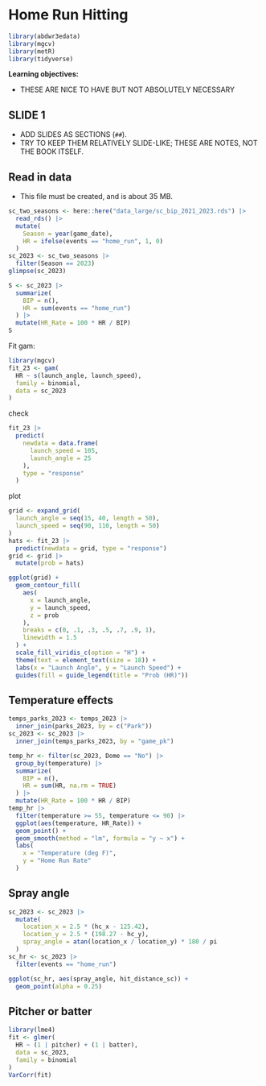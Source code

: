 # Home Run Hitting

```r
library(abdwr3edata)
library(mgcv)
library(metR)
library(tidyverse)
```

**Learning objectives:**

- THESE ARE NICE TO HAVE BUT NOT ABSOLUTELY NECESSARY

## SLIDE 1 {-}

- ADD SLIDES AS SECTIONS (`##`).
- TRY TO KEEP THEM RELATIVELY SLIDE-LIKE; THESE ARE NOTES, NOT THE BOOK ITSELF.


## Read in data

-  This file must be created, and is about 35 MB.

```r
sc_two_seasons <- here::here("data_large/sc_bip_2021_2023.rds") |>
  read_rds() |> 
  mutate(
    Season = year(game_date),
    HR = ifelse(events == "home_run", 1, 0)
  )
sc_2023 <- sc_two_seasons |> 
  filter(Season == 2023)
glimpse(sc_2023)
```
```r
S <- sc_2023 |> 
  summarize(
    BIP = n(),
    HR = sum(events == "home_run")
  ) |> 
  mutate(HR_Rate = 100 * HR / BIP)
S
```


Fit gam:

```r
library(mgcv)
fit_23 <- gam(
  HR ~ s(launch_angle, launch_speed),
  family = binomial,
  data = sc_2023
)
```


check

```r
fit_23 |>
  predict(
    newdata = data.frame(
      launch_speed = 105, 
      launch_angle = 25
    ),
    type = "response"
  )
```

plot

```r
grid <- expand_grid(
  launch_angle = seq(15, 40, length = 50),
  launch_speed = seq(90, 110, length = 50)
)
hats <- fit_23 |>
  predict(newdata = grid, type = "response")
grid <- grid |>
  mutate(prob = hats)

ggplot(grid) +
  geom_contour_fill(
    aes(
      x = launch_angle,
      y = launch_speed,
      z = prob
    ),
    breaks = c(0, .1, .3, .5, .7, .9, 1),
    linewidth = 1.5
  ) +
  scale_fill_viridis_c(option = "H") + 
  theme(text = element_text(size = 18)) +
  labs(x = "Launch Angle", y = "Launch Speed") +
  guides(fill = guide_legend(title = "Prob (HR)"))
```



## Temperature effects

```r
temps_parks_2023 <- temps_2023 |>
  inner_join(parks_2023, by = c("Park"))
sc_2023 <- sc_2023 |>
  inner_join(temps_parks_2023, by = "game_pk")
```

```r
temp_hr <- filter(sc_2023, Dome == "No") |> 
  group_by(temperature) |> 
  summarize(
    BIP = n(),
    HR = sum(HR, na.rm = TRUE)
  ) |> 
  mutate(HR_Rate = 100 * HR / BIP)
temp_hr |>
  filter(temperature >= 55, temperature <= 90) |>
  ggplot(aes(temperature, HR_Rate)) +
  geom_point() +
  geom_smooth(method = "lm", formula = "y ~ x") +
  labs(
    x = "Temperature (deg F)",
    y = "Home Run Rate"
  )
```

## Spray angle

```r
sc_2023 <- sc_2023 |> 
  mutate(
    location_x = 2.5 * (hc_x - 125.42),
    location_y = 2.5 * (198.27 - hc_y),
    spray_angle = atan(location_x / location_y) * 180 / pi
  )
sc_hr <- sc_2023 |>
  filter(events == "home_run")

ggplot(sc_hr, aes(spray_angle, hit_distance_sc)) +
  geom_point(alpha = 0.25)
```

## Pitcher or batter

```r
library(lme4)
fit <- glmer(
  HR ~ (1 | pitcher) + (1 | batter),
  data = sc_2023,
  family = binomial
)
VarCorr(fit)
```
